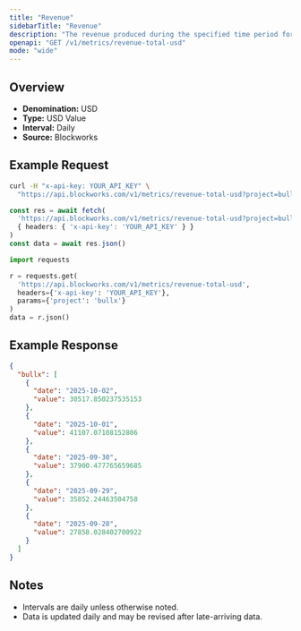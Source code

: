 ```yaml
---
title: "Revenue"
sidebarTitle: "Revenue"
description: "The revenue produced during the specified time period for given project."
openapi: "GET /v1/metrics/revenue-total-usd"
mode: "wide"
---
```


## Overview

- **Denomination:** USD
- **Type:** USD Value
- **Interval:** Daily
- **Source:** Blockworks

## Example Request

<CodeGroup>

```bash cURL
curl -H "x-api-key: YOUR_API_KEY" \
  "https://api.blockworks.com/v1/metrics/revenue-total-usd?project=bullx"
```

```typescript TypeScript
const res = await fetch(
  'https://api.blockworks.com/v1/metrics/revenue-total-usd?project=bullx',
  { headers: { 'x-api-key': 'YOUR_API_KEY' } }
)
const data = await res.json()
```

```python Python
import requests

r = requests.get(
  'https://api.blockworks.com/v1/metrics/revenue-total-usd',
  headers={'x-api-key': 'YOUR_API_KEY'},
  params={'project': 'bullx'}
)
data = r.json()
```

</CodeGroup>

## Example Response

```json
{
  "bullx": [
    {
      "date": "2025-10-02",
      "value": 30517.850237535153
    },
    {
      "date": "2025-10-01",
      "value": 41107.07108152806
    },
    {
      "date": "2025-09-30",
      "value": 37900.477765659685
    },
    {
      "date": "2025-09-29",
      "value": 35852.24463504758
    },
    {
      "date": "2025-09-28",
      "value": 27858.028402700922
    }
  ]
}
```

## Notes
- Intervals are daily unless otherwise noted.
- Data is updated daily and may be revised after late-arriving data.